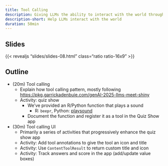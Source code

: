 ```yaml
---
title: Tool Calling
description: Giving LLMs the ability to interact with the world through tools.
description-short: Help LLMs interact with the world
duration: 50min
---
```


## Slides

{{< revealjs "slides/slides-08.html" class="ratio ratio-16x9" >}}

## Outline

- (20m) Tool calling
  - Explain how tool calling pattern, mostly following <https://pkg.garrickadenbuie.com/genAI-2025-llms-meet-shiny>
  - Activity: quiz show
    - We've provided an R/Python function that plays a sound
      - R: `beepr`, Python: [playsound](https://pypi.org/project/playsound3/)
    - Document the function and register it as a tool in the Quiz Show app

- (30m) Tool calling UI
  - Primarily a series of activities that progressively enhance the quiz show app
  - Activity: Add tool annotations to give the tool an icon and title
  - Activity: Use `ContentToolResult` to return custom title and icon
  - Activity: Track answers and score in the app (add/update value boxes)

